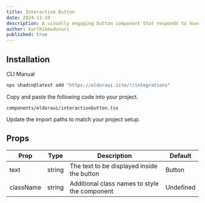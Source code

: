 ```yaml
---
title: Interactive Button
date: 2024-11-10
description: A visually engaging button component that responds to hover with dynamic transitions, adapting smoothly between light and dark modes for enhanced user interactivity.
author: karthikmudunuri
published: true
---
```


<ComponentPreview name="interactivebuttondemo" />

## Installation



<Tabs defaultValue="cli">

<TabsList>
  <TabsTrigger value="cli">CLI</TabsTrigger>
  <TabsTrigger value="manual">Manual</TabsTrigger>
</TabsList>
<TabsContent value="cli">

```bash
npx shadcn@latest add "https://eldoraui.site/r/integrations"
```

</TabsContent>

<TabsContent value="manual">

<Steps>

<Step>Copy and paste the following code into your project.</Step>

`components/eldoraui/interactivebutton.tsx`

<ComponentSource name="interactivebutton" />

<Step>Update the import paths to match your project setup.</Step>

</Steps>

</TabsContent>

</Tabs>



## Props

| Prop      | Type   | Description                                   | Default   |
| --------- | ------ | --------------------------------------------- | --------- |
| text      | string | The text to be displayed inside the button    | Button    |
| className | string | Additional class names to style the component | Undefined |
